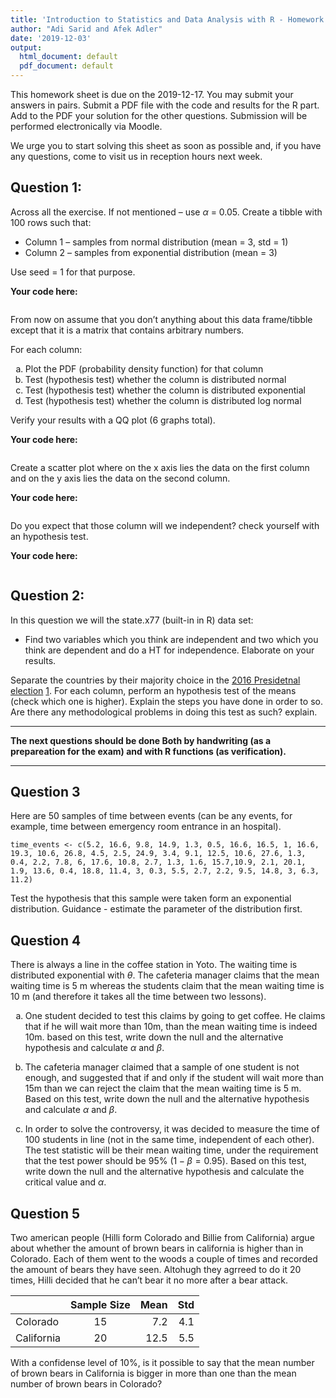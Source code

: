 ```yaml
---
title: 'Introduction to Statistics and Data Analysis with R - Homework #3'
author: "Adi Sarid and Afek Adler"
date: '2019-12-03'
output:
  html_document: default
  pdf_document: default
---
```


This homework sheet is due on the 2019-12-17. You may submit your answers in pairs. Submit a PDF file with the code and results for the R part. Add to the PDF your solution for the other questions.
Submission will be performed electronically via Moodle.

We urge you to start solving this sheet as soon as possible and, if you have any questions, come to visit us in reception hours next week.

## Question 1:


Across all the exercise. If not mentioned – use $\alpha$ = 0.05.
Create a tibble with 100 rows such that:

  * Column 1 – samples from normal distribution (mean = 3, std = 1)
  * Column 2 – samples from exponential distribution (mean = 3)

Use seed = 1 for that purpose.

__Your code here: __
``` r
```

From now on assume that you don’t anything about this data frame/tibble except that it is a matrix that contains arbitrary numbers.

For each column:

  a. Plot the PDF (probability density function) for that column
  b. Test (hypothesis test) whether the column is distributed normal
  c. Test (hypothesis test)  whether the column is distributed exponential 
  d. Test (hypothesis test)  whether the column is distributed log normal

Verify your results with a QQ plot (6 graphs total).
  
__Your code here: __
``` r
```

Create a scatter plot where on the x axis lies the data on the first column and on the y axis lies the data on the second column.


__Your code here: __
``` r
```

Do you expect that those column will we independent? check yourself with an hypothesis test.

__Your code here: __
``` r
```


## Question 2:

In this question we will the state.x77 (built-in in R) data set:

  *  Find two variables which you think are independent and two which you think are dependent and do a HT for independence. Elaborate on your results.
  

Separate the countries by their majority choice in the [2016 Presidetnal election](https://en.wikipedia.org/wiki/Political_party_strength_in_U.S._states)        [1](https://www.google.com/url?sa=t&rct=j&q=&esrc=s&source=web&cd=24&cad=rja&uact=8&ved=2ahUKEwidkpqdsJTmAhVQLVAKHQezDkMQFjAXegQIBBAC&url=https%3A%2F%2Ftransition.fec.gov%2Fpubrec%2Ffe2016%2Ffederalelections2016.xlsx&usg=AOvVaw1--QzI7A9J-59UDfplN9SC).
For each column, perform an hypothesis test of the means (check which one is higher). Explain the steps you have done in order to so. 
Are there any methodological problems in doing this test as such? explain.


***
__The next questions should be done Both by handwriting (as a prepareation for the exam) and with R functions (as verification).__ 

***

## Question 3

Here are 50 samples of time between events (can be any events, for example, time between emergency room entrance in an hospital).

```
time_events <- c(5.2, 16.6, 9.8, 14.9, 1.3, 0.5, 16.6, 16.5, 1, 16.6, 19.3, 10.6, 26.8, 4.5, 2.5, 24.9, 3.4, 9.1, 12.5, 10.6, 27.6, 1.3, 0.4, 2.2, 7.8, 6, 17.6, 10.8, 2.7, 1.3, 1.6, 15.7,10.9, 2.1, 20.1, 1.9, 13.6, 0.4, 18.8, 11.4, 3, 0.3, 5.5, 2.7, 2.2, 9.5, 14.8, 3, 6.3, 11.2)
```

Test the hypothesis that this sample were taken form an exponential distribution. 
Guidance - estimate the parameter of the distribution first.

## Question 4

There is always a line in the coffee station in Yoto. The waiting time is distributed exponential with $\theta$. The cafeteria manager claims that the mean waiting time is 5 m whereas the students claim that the mean waiting time is 10 m (and therefore it takes all the time between two lessons).

  a. One student decided to test this claims by going to get coffee. He claims that if he will wait more than 10m, than the mean waiting time is indeed 10m.
based on this test, write down the null and the alternative hypothesis and calculate $\alpha$ and $\beta$.

  b. The cafeteria manager claimed that a sample of one student is not enough, and suggested that if and only if the student will wait more than 15m than we can reject the claim that the mean waiting time is 5 m. Based on this test, write down the null and the alternative hypothesis and calculate $\alpha$ and $\beta$.
  
  c. In order to solve the controversy, it was decided to measure the time of 100 students in line (not in the same time, independent of each other). The test statistic will be their mean waiting time, under the requirement that the test power should be 95% ($1 - \beta = 0.95$). 
 Based on this test, write down the null and the alternative hypothesis and calculate the critical value and $\alpha$.
 
 
## Question 5

Two american people (Hilli form Colorado and Billie from California) argue about whether the amount of brown bears in california is higher than in Colorado. 
Each of them went to the woods a couple of times and recorded the amount of bears they have seen. Altohugh they agrreed to do it 20 times, Hilli decided that he can't bear it no more after a bear attack. 
 
|               | Sample Size   | Mean  | Std
| ------------- |:-----------:| -----:| -----: |
| Colorado      | 15            | 7.2  | 4.1     |
| California    | 20            |12.5  | 5.5     |
  
With a confidense level of 10%, is it possible to say that the mean number of brown bears in California is bigger in more than one than the mean number of brown bears in Colorado?